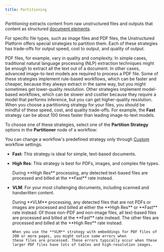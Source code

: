 ```yaml
---
title: Partitioning
---
```


_Partitioning_ extracts content from raw unstructured files and outputs that content as structured [document elements](/platform/document-elements).

For specific file types, such as image files and PDF files, the Unstructured Platform offers special strategies to partition them. Each of these 
strategies has trade-offs for output speed, cost to output, and quality of output.

PDF files, for example, vary in quality and complexity. In simple cases, traditional natural language processing (NLP) extraction techniques might 
be enough to extract all the text out of a document. In other cases, advanced image-to-text models are required 
to process a PDF file. Some of these strategies implement rule-based workflows, which can be faster and cheaper, because they always 
extract in the same way, but you might sometimes get lower-quality resolution. Other strategies implement 
model-based workflows, which can be slower and costlier because they require a model that performs inference, but you can get higher-quality resolution. 
When you choose a partitioning strategy for your files, you should be mindful of these speed, cost, and quality trade-offs. 
For example, the **Fast** strategy can be about 100 times faster than leading image-to-text models.

To choose one of these strategies, select one of the **Partition Strategy** options in the **Partitioner** node of a workflow:

<Note>You can change a workflow's predefined strategy only through [Custom](/platform/workflows#create-a-custom-workflow) workflow settings.</Note>

- **Fast**: This strategy is ideal for simple, text-based documents.
- **High Res**: This strategy is best for PDFs, images, and complex file types.

  <Note>
      During **High Res** processing, any detected text-based files are processed and billed at the **Fast** rate instead.
  </Note>

- **VLM**: For your most challenging documents, including scanned and handwritten content.

  <Note>
      During **VLM** processing, any detected files that are not PDFs or images are processed and billed at either the **High Res** or **Fast** rate instead. 
      Of those non-PDF and non-image files, all text-based files are processed and billed at the **Fast** rate instead. The other files are processed and billed at the **High Res** rate instead.
   
      When you use the **VLM** strategy with embeddings for PDF files of 200 or more pages, you might notice some errors when 
      these files are processed. These errors typically occur when these larger PDF files have lots of tables and high-resolution images.
  </Note>

